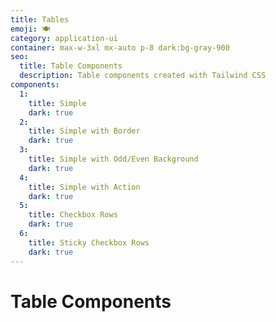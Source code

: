 ```yaml
---
title: Tables
emoji: 🍽
category: application-ui
container: max-w-3xl mx-auto p-8 dark:bg-gray-900
seo:
  title: Table Components
  description: Table components created with Tailwind CSS
components:
  1:
    title: Simple
    dark: true
  2:
    title: Simple with Border
    dark: true
  3:
    title: Simple with Odd/Even Background
    dark: true
  4:
    title: Simple with Action
    dark: true
  5:
    title: Checkbox Rows
    dark: true
  6:
    title: Sticky Checkbox Rows
    dark: true
---
```


# Table Components

<List
  componentsData={componentsArray}
  componentContainer={componentContainer}
/>
